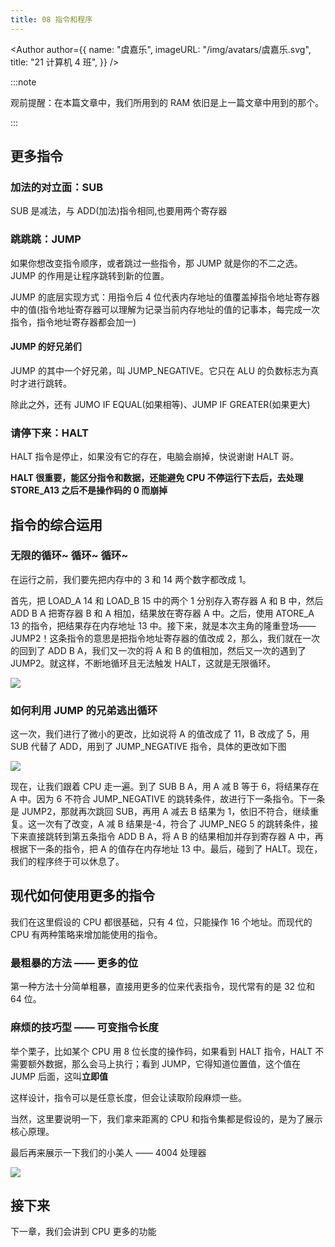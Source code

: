 ```yaml
---
title: 08 指令和程序
---
```


<Author
  author={{
    name: "虞嘉乐",
    imageURL: "/img/avatars/虞嘉乐.svg",
    title: "21 计算机 4 班",
  }}
/>

<BVideo src="BV1EW411u7th" p="8" />

:::note

观前提醒：在本篇文章中，我们所用到的 RAM 依旧是上一篇文章中用到的那个。

:::

## 更多指令

### 加法的对立面：SUB

SUB 是减法，与 ADD(加法)指令相同,也要用两个寄存器

### 跳跳跳：JUMP

如果你想改变指令顺序，或者跳过一些指令，那 JUMP 就是你的不二之选。JUMP 的作用是让程序跳转到新的位置。

JUMP 的底层实现方式：用指令后 4 位代表内存地址的值覆盖掉指令地址寄存器中的值(指令地址寄存器可以理解为记录当前内存地址的值的记事本，每完成一次指令，指令地址寄存器都会加一)

#### JUMP 的好兄弟们

JUMP 的其中一个好兄弟，叫 JUMP_NEGATIVE。它只在 ALU 的负数标志为真时才进行跳转。

除此之外，还有 JUMO IF EQUAL(如果相等)、JUMP IF GREATER(如果更大)

### 请停下来：HALT

HALT 指令是停止，如果没有它的存在，电脑会崩掉，快说谢谢 HALT 哥。

**HALT 很重要，能区分指令和数据，还能避免 CPU 不停运行下去后，去处理 STORE_A13 之后不是操作码的 0 而崩掉**

## 指令的综合运用

### 无限的循环~ 循环~ 循环~

在运行之前，我们要先把内存中的 3 和 14 两个数字都改成 1。

首先，把 LOAD_A 14 和 LOAD_B 15 中的两个 1 分别存入寄存器 A 和 B 中，然后 ADD B A 把寄存器 B 和 A 相加，结果放在寄存器 A 中。之后，使用 ATORE_A 13 的指令，把结果存在内存地址 13 中。接下来，就是本次主角的隆重登场——JUMP2！这条指令的意思是把指令地址寄存器的值改成 2，那么，我们就在一次的回到了 ADD B A，我们又一次的将 A 和 B 的值相加，然后又一次的遇到了 JUMP2。就这样，不断地循环且无法触发 HALT，这就是无限循环。

![](%E5%BE%AE%E4%BF%A1%E6%88%AA%E5%9B%BE_20221011201840.png)

### 如何利用 JUMP 的兄弟逃出循环

这一次，我们进行了微小的更改，比如说将 A 的值改成了 11，B 改成了 5，用 SUB 代替了 ADD，用到了 JUMP_NEGATIVE 指令，具体的更改如下图

![](%E5%BE%AE%E4%BF%A1%E6%88%AA%E5%9B%BE_20221011205418.png)

现在，让我们跟着 CPU 走一遍。到了 SUB B A，用 A 减 B 等于 6，将结果存在 A 中。因为 6 不符合 JUMP_NEGATIVE 的跳转条件，故进行下一条指令。下一条是 JUMP2，那就再次跳回 SUB，再用 A 减去 B 结果为 1，依旧不符合，继续重复。这一次有了改变，A 减 B 结果是-4，符合了 JUMP_NEG 5 的跳转条件，接下来直接跳转到第五条指令 ADD B A，将 A B 的结果相加并存到寄存器 A 中，再根据下一条的指令，把 A 的值存在内存地址 13 中。最后，碰到了 HALT。现在，我们的程序终于可以休息了。

## 现代如何使用更多的指令

我们在这里假设的 CPU 都很基础，只有 4 位，只能操作 16 个地址。而现代的 CPU 有两种策略来增加能使用的指令。

### 最粗暴的方法 —— 更多的位

第一种方法十分简单粗暴，直接用更多的位来代表指令，现代常有的是 32 位和 64 位。

### 麻烦的技巧型 —— 可变指令长度

举个栗子，比如某个 CPU 用 8 位长度的操作码，如果看到 HALT 指令，HALT 不需要额外数据，那么会马上执行；看到 JUMP，它得知道位置值，这个值在 JUMP 后面，这叫**立即值**

这样设计，指令可以是任意长度，但会让读取阶段麻烦一些。

当然，这里要说明一下，我们拿来距离的 CPU 和指令集都是假设的，是为了展示核心原理。

最后再来展示一下我们的小美人 —— 4004 处理器

![](%E5%BE%AE%E4%BF%A1%E6%88%AA%E5%9B%BE_20221011212254.png)

## 接下来

下一章，我们会讲到 CPU 更多的功能

